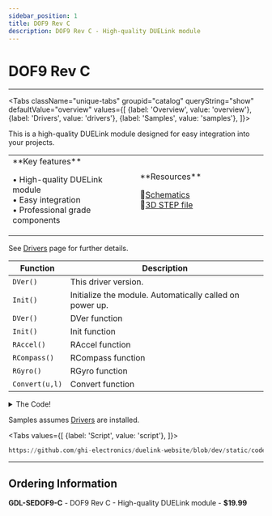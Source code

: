 ```yaml
---
sidebar_position: 1
title: DOF9 Rev C
description: DOF9 Rev C - High-quality DUELink module
---
```



# DOF9 Rev C

<ProductImageSelector 
  partNumber="sedof9-c"
  productName="DOF9 Rev C"
/>

---

<Tabs className="unique-tabs" groupid="catalog" queryString="show" defaultValue="overview"
  values={[
    {label: 'Overview', value: 'overview'},
    {label: 'Drivers', value: 'drivers'},
    {label: 'Samples', value: 'samples'},
  ]}>

<TabItem value="overview">

This is a high-quality DUELink module designed for easy integration into your projects.

<table><td width='50%'>
**Key features**

• High-quality DUELink module<br/>
• Easy integration<br/>
• Professional grade components<br/>

</td><td width='50%'>
**Resources**
 
📄[Schematics](/sch/sedof9-c.pdf)<br/>
🔩[3D STEP file](/3d/sedof9-c.step)<br/>

</td></table>

</TabItem>

<TabItem value="drivers">

See [Drivers](../../engine/drivers) page for further details.

| Function | Description |
| --- | --- |
| `DVer()` | This driver version. |
| `Init()` | Initialize the module. Automatically called on power up. |
| `DVer()` | DVer function |
| `Init()` | Init function |
| `RAccel()` | RAccel function |
| `RCompass()` | RCompass function |
| `RGyro()` | RGyro function |
| `Convert(u,l)` | Convert function |

<details>
  <summary>The Code!</summary>

```py reference title="DOF9 Rev C Driver"
https://github.com/ghi-electronics/duelink-website/blob/dev/static/code/drivers/sensor/dof9.due
```

</details>

</TabItem>

<TabItem value="samples">

Samples assumes [Drivers](../../engine/drivers) are installed.

<Tabs
  values={[
    {label: 'Script', value: 'script'},
  ]}>

<TabItem value="script">

```py reference title="Script Sample"
https://github.com/ghi-electronics/duelink-website/blob/dev/static/code/samples/script/sensor/dof9.txt
```
</TabItem>

</Tabs>

</TabItem>

</Tabs>

---

## Ordering Information

**GDL-SEDOF9-C** - DOF9 Rev C - High-quality DUELink module - **$19.99**
